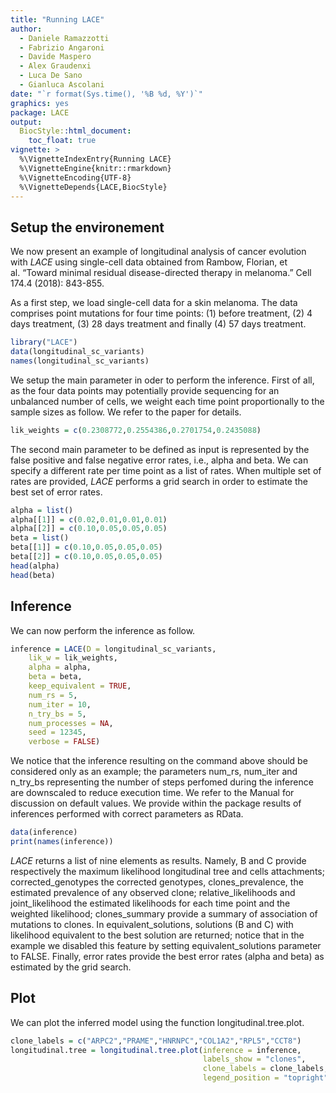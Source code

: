 ```yaml
---
title: "Running LACE"
author: 
  - Daniele Ramazzotti
  - Fabrizio Angaroni
  - Davide Maspero
  - Alex Graudenxi
  - Luca De Sano
  - Gianluca Ascolani
date: "`r format(Sys.time(), '%B %d, %Y')`"
graphics: yes
package: LACE
output:
  BiocStyle::html_document:
    toc_float: true
vignette: >
  %\VignetteIndexEntry{Running LACE}
  %\VignetteEngine{knitr::rmarkdown}
  %\VignetteEncoding{UTF-8}
  %\VignetteDepends{LACE,BiocStyle}
---
```



## Setup the environement

We now present an example of longitudinal analysis of cancer evolution with *LACE* using single-cell data obtained from Rambow, Florian, et al. "Toward minimal residual disease-directed therapy in melanoma." Cell 174.4 (2018): 843-855. 

As a first step, we load single-cell data for a skin melanoma. The data comprises point mutations for four 
time points: (1) before treatment, (2) 4 days treatment, (3) 28 days treatment and finally (4) 57 days treatment. 

```r
library("LACE")
data(longitudinal_sc_variants)
names(longitudinal_sc_variants)
```

We setup the main parameter in oder to perform the inference. First of all, as the four data points may potentially provide sequencing for an unbalanced 
number of cells, we weight each time point proportionally to the sample sizes as follow. We refer to the paper for details. 

```r
lik_weights = c(0.2308772,0.2554386,0.2701754,0.2435088)
```

The second main parameter to be defined as input is represented by the false positive and false negative error rates, i.e., alpha and beta. We can specify a 
different rate per time point as a list of rates. When multiple set of rates are provided, *LACE* performs a grid search in order to estimate the best set of error rates. 

```r
alpha = list()
alpha[[1]] = c(0.02,0.01,0.01,0.01)
alpha[[2]] = c(0.10,0.05,0.05,0.05)
beta = list()
beta[[1]] = c(0.10,0.05,0.05,0.05)
beta[[2]] = c(0.10,0.05,0.05,0.05)
head(alpha)
head(beta)
```

## Inference

We can now perform the inference as follow. 

```r
inference = LACE(D = longitudinal_sc_variants, 
    lik_w = lik_weights, 
    alpha = alpha, 
    beta = beta, 
    keep_equivalent = TRUE, 
    num_rs = 5, 
    num_iter = 10, 
    n_try_bs = 5, 
    num_processes = NA, 
    seed = 12345, 
    verbose = FALSE)
```

We notice that the inference resulting on the command above should be considered only as an example; the parameters num_rs, num_iter and n_try_bs representing the number of 
steps perfomed during the inference are downscaled to reduce execution time. We refer to the Manual for discussion on default values. We provide within the package results 
of inferences performed with correct parameters as RData. 

```r
data(inference)
print(names(inference))
```

*LACE* returns a list of nine elements as results. Namely, B and C provide respectively the maximum likelihood longitudinal tree and cells attachments; corrected_genotypes the corrected genotypes, clones_prevalence, the estimated prevalence of any observed clone; relative_likelihoods and joint_likelihood the estimated likelihoods for each time point and the weighted likelihood; clones_summary provide a summary of association of mutations to clones. In equivalent_solutions, solutions (B and C) with likelihood equivalent to the best solution are returned; notice that in the example we disabled this feature by 
setting equivalent_solutions parameter to FALSE. Finally, error rates provide the best error rates (alpha and beta) as estimated by the grid search. 


## Plot

We can plot the inferred model using the function longitudinal.tree.plot. 

```r
clone_labels = c("ARPC2","PRAME","HNRNPC","COL1A2","RPL5","CCT8")
longitudinal.tree = longitudinal.tree.plot(inference = inference, 
                                           labels_show = "clones", 
                                           clone_labels = clone_labels, 
                                           legend_position = "topright")
```
